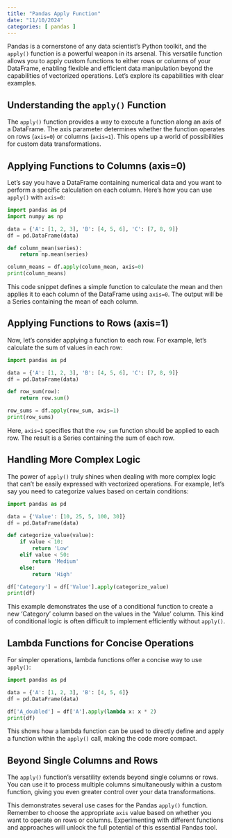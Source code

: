 ```yaml
---
title: "Pandas Apply Function"
date: "11/10/2024"
categories: [ pandas ]
---
```



Pandas is a cornerstone of any data scientist's Python toolkit, and the `apply()` function is a powerful weapon in its arsenal.  This versatile function allows you to apply custom functions to either rows or columns of your DataFrame, enabling flexible and efficient data manipulation beyond the capabilities of vectorized operations.  Let's explore its capabilities with clear examples.


## Understanding the `apply()` Function

The `apply()` function provides a way to execute a function along an axis of a DataFrame.  The axis parameter determines whether the function operates on rows (`axis=0`) or columns (`axis=1`).  This opens up a world of possibilities for custom data transformations.


## Applying Functions to Columns (axis=0)

Let's say you have a DataFrame containing numerical data and you want to perform a specific calculation on each column.  Here's how you can use `apply()` with `axis=0`:


```python
import pandas as pd
import numpy as np

data = {'A': [1, 2, 3], 'B': [4, 5, 6], 'C': [7, 8, 9]}
df = pd.DataFrame(data)

def column_mean(series):
    return np.mean(series)

column_means = df.apply(column_mean, axis=0)
print(column_means)
```

This code snippet defines a simple function to calculate the mean and then applies it to each column of the DataFrame using `axis=0`.  The output will be a Series containing the mean of each column.


## Applying Functions to Rows (axis=1)

Now, let's consider applying a function to each row. For example, let's calculate the sum of values in each row:


```python
import pandas as pd

data = {'A': [1, 2, 3], 'B': [4, 5, 6], 'C': [7, 8, 9]}
df = pd.DataFrame(data)

def row_sum(row):
    return row.sum()

row_sums = df.apply(row_sum, axis=1)
print(row_sums)
```

Here, `axis=1` specifies that the `row_sum` function should be applied to each row. The result is a Series containing the sum of each row.


##  Handling More Complex Logic

The power of `apply()` truly shines when dealing with more complex logic that can't be easily expressed with vectorized operations. For example, let's say you need to categorize values based on certain conditions:


```python
import pandas as pd

data = {'Value': [10, 25, 5, 100, 30]}
df = pd.DataFrame(data)

def categorize_value(value):
    if value < 10:
        return 'Low'
    elif value < 50:
        return 'Medium'
    else:
        return 'High'

df['Category'] = df['Value'].apply(categorize_value)
print(df)
```

This example demonstrates the use of a conditional function to create a new 'Category' column based on the values in the 'Value' column.  This kind of conditional logic is often difficult to implement efficiently without `apply()`.


##  Lambda Functions for Concise Operations

For simpler operations, lambda functions offer a concise way to use `apply()`:


```python
import pandas as pd

data = {'A': [1, 2, 3], 'B': [4, 5, 6]}
df = pd.DataFrame(data)

df['A_doubled'] = df['A'].apply(lambda x: x * 2)
print(df)
```

This shows how a lambda function can be used to directly define and apply a function within the `apply()` call, making the code more compact.


##  Beyond Single Columns and Rows

The `apply()` function's versatility extends beyond single columns or rows. You can use it to process multiple columns simultaneously within a custom function, giving you even greater control over your data transformations.


This demonstrates several use cases for the Pandas `apply()` function. Remember to choose the appropriate `axis` value based on whether you want to operate on rows or columns.  Experimenting with different functions and approaches will unlock the full potential of this essential Pandas tool.

